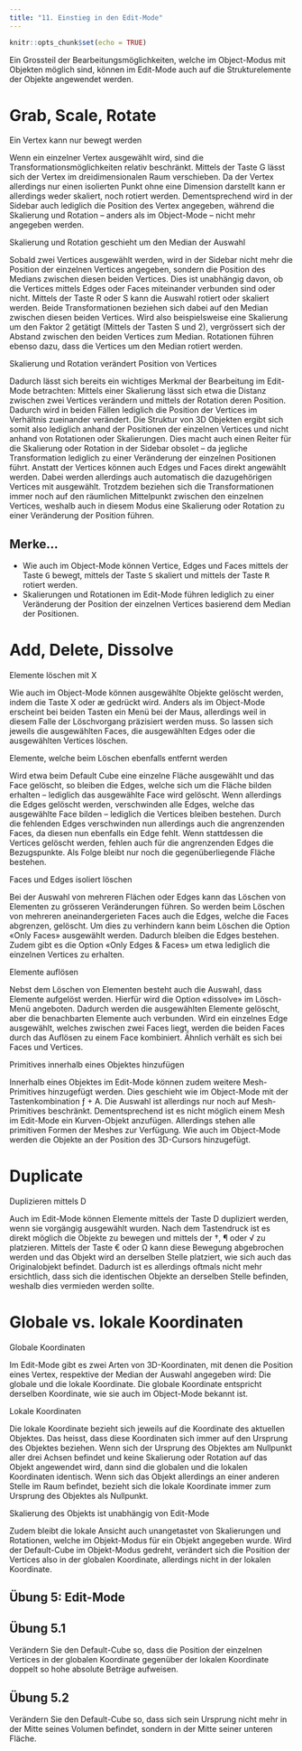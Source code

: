 ```yaml
---
title: "11.	Einstieg in den Edit-Mode"
---
```


```r
knitr::opts_chunk$set(echo = TRUE)
```

Ein Grossteil der Bearbeitungsmöglichkeiten, welche im Object-Modus mit Objekten möglich sind, können im Edit-Mode auch auf die Strukturelemente der Objekte angewendet werden.

# Grab, Scale, Rotate

<div class="marginnote"> Ein Vertex kann nur bewegt werden </div>

Wenn ein einzelner Vertex ausgewählt wird, sind die Transformationsmöglichkeiten relativ beschränkt. Mittels der Taste G lässt sich der Vertex im dreidimensionalen Raum verschieben. Da der Vertex allerdings nur einen isolierten Punkt ohne eine Dimension darstellt kann er allerdings weder skaliert, noch rotiert werden. Dementsprechend wird in der Sidebar auch lediglich die Position des Vertex angegeben, während die Skalierung und Rotation – anders als im Object-Mode – nicht mehr angegeben werden.

<div class="marginnote"> Skalierung und Rotation geschieht um den Median der Auswahl </div>

Sobald zwei Vertices ausgewählt werden, wird in der Sidebar nicht mehr die Position der einzelnen Vertices angegeben, sondern die Position des Medians zwischen diesen beiden Vertices. Dies ist unabhängig davon, ob die Vertices mittels Edges oder Faces miteinander verbunden sind oder nicht. Mittels der Taste R oder S kann die Auswahl rotiert oder skaliert werden. Beide Transformationen beziehen sich dabei auf den Median zwischen diesen beiden Vertices. Wird also beispielsweise eine Skalierung um den Faktor 2 getätigt (Mittels der Tasten S und 2), vergrössert sich der Abstand zwischen den beiden Vertices zum Median. Rotationen führen ebenso dazu, dass die Vertices um den Median rotiert werden.

<div class="marginnote"> Skalierung und Rotation verändert Position von Vertices </div>

Dadurch lässt sich bereits ein wichtiges Merkmal der Bearbeitung im Edit-Mode betrachten: Mittels einer Skalierung lässt sich etwa die Distanz zwischen zwei Vertices verändern und mittels der Rotation deren Position. Dadurch wird in beiden Fällen lediglich die Position der Vertices im Verhältnis zueinander verändert. Die Struktur von 3D Objekten ergibt sich somit also lediglich anhand der Positionen der einzelnen Vertices und nicht anhand von Rotationen oder Skalierungen. Dies macht auch einen Reiter für die Skalierung oder Rotation in der Sidebar obsolet – da jegliche Transformation lediglich zu einer Veränderung der einzelnen Positionen führt.
Anstatt der Vertices können auch Edges und Faces direkt angewählt werden. Dabei werden allerdings auch automatisch die dazugehörigen Vertices mit ausgewählt. Trotzdem beziehen sich die Transformationen immer noch auf den räumlichen Mittelpunkt zwischen den einzelnen Vertices, weshalb auch in diesem Modus eine Skalierung oder Rotation zu einer Veränderung der Position führen.
 
::: {.exercise  data-latex="{exercise}"}

# Merke…

*   Wie auch im Object-Mode können Vertice, Edges und Faces mittels der Taste <kbd>G</kbd> bewegt, mittels der Taste <kbd>S</kbd> skaliert und mittels der Taste <kbd>R</kbd> rotiert werden. 
*   Skalierungen und Rotationen im Edit-Mode führen lediglich zu einer Veränderung der Position der einzelnen Vertices basierend dem Median der Positionen.

:::
 
# Add, Delete, Dissolve

<div class="marginnote"> Elemente löschen mit X </div>

Wie auch im Object-Mode können ausgewählte Objekte gelöscht werden, indem die Taste X oder æ gedrückt wird. Anders als im Object-Mode erscheint bei beiden Tasten ein Menü bei der Maus, allerdings weil in diesem Falle der Löschvorgang präzisiert werden muss. So lassen sich jeweils die ausgewählten Faces, die ausgewählten Edges oder die ausgewählten Vertices löschen.

<div class="marginnote"> Elemente, welche beim Löschen ebenfalls entfernt werden </div>

Wird etwa beim Default Cube eine einzelne Fläche ausgewählt und das Face gelöscht, so bleiben die Edges, welche sich um die Fläche bilden erhalten – lediglich das ausgewählte Face wird gelöscht. Wenn allerdings die Edges gelöscht werden, verschwinden alle Edges, welche das ausgewählte Face bilden – lediglich die Vertices bleiben bestehen. Durch die fehlenden Edges verschwinden nun allerdings auch die angrenzenden Faces, da diesen nun ebenfalls ein Edge fehlt. Wenn stattdessen die Vertices gelöscht werden, fehlen auch für die angrenzenden Edges die Bezugspunkte. Als Folge bleibt nur noch die gegenüberliegende Fläche bestehen.

<div class="marginnote"> Faces und Edges isoliert löschen </div>

Bei der Auswahl von mehreren Flächen oder Edges kann das Löschen von Elementen zu grösseren Veränderungen führen. So werden beim Löschen von mehreren aneinandergerieten Faces auch die Edges, welche die Faces abgrenzen, gelöscht. Um dies zu verhindern kann beim Löschen die Option «Only Faces» ausgewählt werden. Dadurch bleiben die Edges bestehen. Zudem gibt es die Option «Only Edges & Faces» um etwa lediglich die einzelnen Vertices zu erhalten.

<div class="marginnote"> Elemente auflösen </div>

Nebst dem Löschen von Elementen besteht auch die Auswahl, dass Elemente aufgelöst werden. Hierfür wird die Option «dissolve» im Lösch-Menü angeboten. Dadurch werden die ausgewählten Elemente gelöscht, aber die benachbarten Elemente auch verbunden. Wird ein einzelnes Edge ausgewählt, welches zwischen zwei Faces liegt, werden die beiden Faces durch das Auflösen zu einem Face kombiniert. Ähnlich verhält es sich bei Faces und Vertices.

<div class="marginnote"> Primitives innerhalb eines Objektes hinzufügen </div>

Innerhalb eines Objektes im Edit-Mode können zudem weitere Mesh-Primitives hinzugefügt werden. Dies geschieht wie im Object-Mode mit der Tastenkombination ƒ + A. Die Auswahl ist allerdings nur noch auf Mesh-Primitives beschränkt. Dementsprechend ist es nicht möglich einem Mesh im Edit-Mode ein Kurven-Objekt anzufügen. Allerdings stehen alle primitiven Formen der Meshes zur Verfügung. Wie auch im Object-Mode werden die Objekte an der Position des 3D-Cursors hinzugefügt.

# Duplicate

<div class="marginnote"> Duplizieren mittels D </div>

Auch im Edit-Mode können Elemente mittels der Taste D dupliziert werden, wenn sie vorgängig ausgewählt wurden. Nach dem Tastendruck ist es direkt möglich die Objekte zu bewegen und mittels der †, ¶ oder √ zu platzieren. Mittels der Taste € oder Ω kann diese Bewegung abgebrochen werden und das Objekt wird an derselben Stelle platziert, wie sich auch das Originalobjekt befindet. Dadurch ist es allerdings oftmals nicht mehr ersichtlich, dass sich die identischen Objekte an derselben Stelle befinden, weshalb dies vermieden werden sollte.

# Globale vs. lokale Koordinaten

<div class="marginnote"> Globale Koordinaten </div>

Im Edit-Mode gibt es zwei Arten von 3D-Koordinaten, mit denen die Position eines Vertex, respektive der Median der Auswahl angegeben wird: Die globale und die lokale Koordinate. Die globale Koordinate entspricht derselben Koordinate, wie sie auch im Object-Mode bekannt ist.

<div class="marginnote"> Lokale Koordinaten </div>

Die lokale Koordinate bezieht sich jeweils auf die Koordinate des aktuellen Objektes. Das heisst, dass diese Koordinaten sich immer auf den Ursprung des Objektes beziehen. Wenn sich der Ursprung des Objektes am Nullpunkt aller drei Achsen befindet und keine Skalierung oder Rotation auf das Objekt angewendet wird, dann sind die globalen und die lokalen Koordinaten identisch. Wenn sich das Objekt allerdings an einer anderen Stelle im Raum befindet, bezieht sich die lokale Koordinate immer zum Ursprung des Objektes als Nullpunkt.

<div class="marginnote"> Skalierung des Objekts ist unabhängig von Edit-Mode </div>

Zudem bleibt die lokale Ansicht auch unangetastet von Skalierungen und Rotationen, welche im Objekt-Modus für ein Objekt angegeben wurde. Wird der Default-Cube im Objekt-Modus gedreht, verändert sich die Position der Vertices also in der globalen Koordinate, allerdings nicht in der lokalen Koordinate.

::: {.exercise  data-latex="{exercise}"}

# Übung 5: Edit-Mode

## Übung 5.1 

Verändern Sie den Default-Cube so, dass die Position der einzelnen Vertices in der globalen Koordinate gegenüber der lokalen Koordinate doppelt so hohe absolute Beträge aufweisen.

## Übung 5.2 

Verändern Sie den Default-Cube so, dass sich sein Ursprung nicht mehr in der Mitte seines Volumen befindet, sondern in der Mitte seiner unteren Fläche.

:::